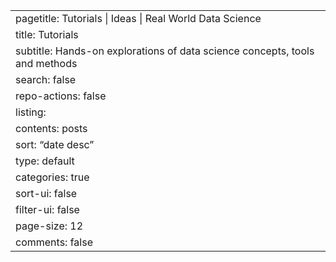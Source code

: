 ---
pagetitle: Tutorials | Ideas | Real World Data Science
title: Tutorials
subtitle: Hands-on explorations of data science concepts, tools and methods
search: false
repo-actions: false
listing:
  contents: posts
  sort: "date desc"
  type: default
  categories: true
  sort-ui: false
  filter-ui: false
  page-size: 12
comments: false
---